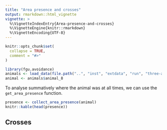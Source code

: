```yaml
---
title: "Area presence and crosses"
output: rmarkdown::html_vignette
vignette: >
  %\VignetteIndexEntry{Area-presence-and-crosses}
  %\VignetteEngine{knitr::rmarkdown}
  %\VignetteEncoding{UTF-8}
---
```


```r
knitr::opts_chunk$set(
  collapse = TRUE,
  comment = "#>"
)
```

```r
library(fgu.avoidance)
animals <- load_data(file.path("..", "inst", "extdata", "run", "three-animals.csv"))
animal <- animals$animal_8
```

To analyse summatively where the animal was at all times, we can use the `get_area_presence` function.

```r
presence <- collect_area_presence(animal)
knitr::kable(head(presence))
```

## Crosses
